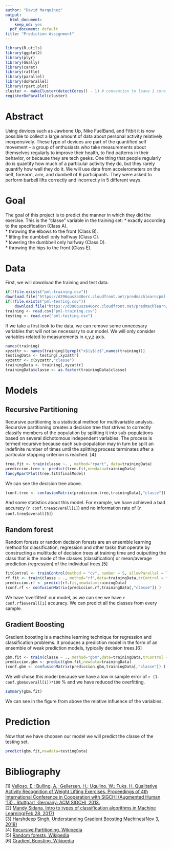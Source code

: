 ```yaml
---
author: "David Marquinez"
output:
  html_document:
    keep_md: yes
  pdf_document: default
title: "Prediction Assignment"
---
```

```r
library(R.utils)
library(ggplot2)
library(plyr)
library(GGally)
library(caret)
library(rattle)
library(parallel)
library(doParallel)
library(rpart.plot)
cluster <- makeCluster(detectCores() - 1) # convention to leave 1 core for OS
registerDoParallel(cluster)
```
# Abstract

Using devices such as Jawbone Up, Nike FuelBand, and Fitbit it is now possible to collect a large amount of data about personal activity relatively inexpensively. These type of devices are part of the quantified self movement – a group of enthusiasts who take measurements about themselves regularly to improve their health, to find patterns in their behavior, or because they are tech geeks. One thing that people regularly do is quantify how much of a particular activity they do, but they rarely quantify how well they do it. We will use data from accelerometers on the belt, forearm, arm, and dumbell of 6 participants. They were asked to perform barbell lifts correctly and incorrectly in 5 different ways.

# Goal

The goal of this project is to predict the manner in which they did the exercise. This is the "classe" variable in the training set:
* exactly according to the specification (Class A).  
* throwing the elbows to the front (Class B).  
* lifting the dumbbell only halfway (Class C).  
* lowering the dumbbell only halfway (Class D).  
* throwing the hips to the front (Class E).  

# Data

First, we will download the training and test data.
```r
if(!file.exists("pml-training.csv"))
download.file("https://d396qusza40orc.cloudfront.net/predmachlearn/pml-training.csv","pml-training.csv")
if(!file.exists("pml-testing.csv"))
    download.file("https://d396qusza40orc.cloudfront.net/predmachlearn/pml-testing.csv","pml-testing.csv")
training <- read.csv("pml-training.csv")
testing <- read.csv("pml-testing.csv")
```
If we take a first look to the data, we can remove some unnecesary variables that will not be necessary to our model. We will only consider variables related to measurements in x,y,z axis.
```r
names(training)
xyzattr <- names(training)[grepl("x$|y$|z$",names(training))]
testingData <- testing[,xyzattr]
xyzattr <- c(xyzattr,"classe")
trainingData <- training[,xyzattr]
trainingData$classe <- as.factor(trainingData$classe)
```

# Models

## Recursive Partitioning  
Recursive partitioning is a statistical method for multivariable analysis. Recursive partitioning creates a decision tree that strives to correctly classify members of the population by splitting it into sub-populations based on several dichotomous independent variables. The process is termed recursive because each sub-population may in turn be split an indefinite number of times until the splitting process terminates after a particular stopping criterion is reached. [4]

```r
tree.fit <- train(classe ~. , method="rpart", data=trainingData)
prediccion.tree <- predict(tree.fit,newdata=trainingData)
fancyRpartPlot(tree.fit$finalModel)

```

We can see the decision tree above.
```r
(conf.tree <- confusionMatrix(prediccion.tree,trainingData[,"classe"]) )
```
And some statistics about this model. For example, we have achieved a bad accuracy (```r conf.tree$overall[1]```) and no information rate of (```r conf.tree$overall[5]```)  

## Random forest
Random forests or random decision forests are an ensemble learning method for classification, regression and other tasks that operate by constructing a multitude of decision trees at training time and outputting the class that is the mode of the classes (classification) or mean/average prediction (regression) of the individual trees.[5]
```r
fitControl <- trainControl(method = "cv", number = 5, allowParallel = TRUE)
rf.fit <- train(classe ~ ., method="rf",data=trainingData,trControl = fitControl,ntree=500)
prediccion.rf <- predict(rf.fit,newdata=trainingData)
(conf.rf <- confusionMatrix(prediccion.rf,trainingData[,"classe"]) )
```
We have 'overfitted' our model, as we can see we have ```r conf.rf$overall[1]``` accuracy. We can predict all the classes from every sample.

## Gradient Boosting
Gradient boosting is a machine learning technique for regression and classification problems. It produces a prediction model in the form of an ensemble of weak prediction models, typically decision trees.[6]
```r
gbm.fit <- train(classe ~ ., method="gbm",data=trainingData,trControl = fitControl, verbose=FALSE)
prediccion.gbm <- predict(gbm.fit,newdata=trainingData)
(conf.gbm <- confusionMatrix(prediccion.gbm,trainingData[,"classe"]) )
```
We will chose this model because we have a low in sample error of ```r (1-conf.gbm$overall[1])*100``` % and we have reduced the overfitting.

```r
summary(gbm.fit)
```
We can see in the figure from above the relative influence of the variables.

# Prediction

Now that we have choosen our model we will predict the classe of the testing set.  

```r
predict(gbm.fit,newdata=testingData)
```

# Bibliography 
[1] [Velloso, E.; Bulling, A.; Gellersen, H.; Ugulino, W.; Fuks, H. Qualitative Activity Recognition of Weight Lifting Exercises. Proceedings of 4th International Conference in Cooperation with SIGCHI (Augmented Human '13) . Stuttgart, Germany: ACM SIGCHI, 2013.](http://groupware.les.inf.puc-rio.br/public/papers/2013.Velloso.QAR-WLE.pdf)  
[2] [Mandy Sidana. Intro to types of classification algorithms in Machine Learning(Feb 28, 2017)](https://medium.com/sifium/machine-learning-types-of-classification-9497bd4f2e14)  
[3] [Harshdeep Singh, Understanding Gradient Boosting Machines(Nov 3, 2018)](https://towardsdatascience.com/understanding-gradient-boosting-machines-9be756fe76ab)  
[4] [Recursive Partitioning, Wikipedia](https://en.wikipedia.org/wiki/Recursive_partitioning)  
[5] [Random forests, Wikipedia](https://en.wikipedia.org/wiki/Random_forest)  
[6] [Gradient Boosting, Wikipedia](https://en.wikipedia.org/wiki/Gradient_boosting)  
